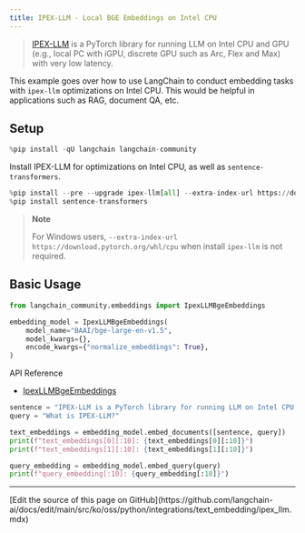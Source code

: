 ```yaml
---
title: IPEX-LLM - Local BGE Embeddings on Intel CPU
---
```


> [IPEX-LLM](https://github.com/intel-analytics/ipex-llm) is a PyTorch library for running LLM on Intel CPU and GPU (e.g., local PC with iGPU, discrete GPU such as Arc, Flex and Max) with very low latency.

This example goes over how to use LangChain to conduct embedding tasks with `ipex-llm` optimizations on Intel CPU. This would be helpful in applications such as RAG, document QA, etc.

## Setup

```python
%pip install -qU langchain langchain-community
```

Install IPEX-LLM for optimizations on Intel CPU, as well as `sentence-transformers`.

```python
%pip install --pre --upgrade ipex-llm[all] --extra-index-url https://download.pytorch.org/whl/cpu
%pip install sentence-transformers
```

> **Note**
>
> For Windows users, `--extra-index-url https://download.pytorch.org/whl/cpu` when install `ipex-llm` is not required.

## Basic Usage

```python
from langchain_community.embeddings import IpexLLMBgeEmbeddings

embedding_model = IpexLLMBgeEmbeddings(
    model_name="BAAI/bge-large-en-v1.5",
    model_kwargs={},
    encode_kwargs={"normalize_embeddings": True},
)
```

API Reference

- [IpexLLMBgeEmbeddings](https://python.langchain.com/api_reference/community/embeddings/langchain_community.embeddings.ipex_llm.IpexLLMBgeEmbeddings.html)

```python
sentence = "IPEX-LLM is a PyTorch library for running LLM on Intel CPU and GPU (e.g., local PC with iGPU, discrete GPU such as Arc, Flex and Max) with very low latency."
query = "What is IPEX-LLM?"

text_embeddings = embedding_model.embed_documents([sentence, query])
print(f"text_embeddings[0][:10]: {text_embeddings[0][:10]}")
print(f"text_embeddings[1][:10]: {text_embeddings[1][:10]}")

query_embedding = embedding_model.embed_query(query)
print(f"query_embedding[:10]: {query_embedding[:10]}")
```

---

<Callout icon="pen-to-square" iconType="regular">
  [Edit the source of this page on GitHub](https://github.com/langchain-ai/docs/edit/main/src/ko/oss/python/integrations/text_embedding/ipex_llm.mdx)
</Callout>
